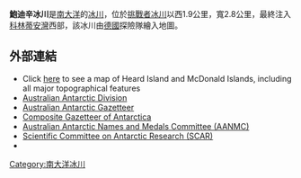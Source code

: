 '''鮑迪辛冰川'''是[[南大洋|南大洋]]的[[冰川|冰川]]，位於[[挑戰者冰川|挑戰者冰川]]以西1.9公里，寬2.8公里，最終注入[[科林蒂安灣|科林蒂安灣]]西部，該冰川由[[德國|德國]]探險隊繪入地圖。

==外部連結==
*Click [http://www.heardisland.aq/__data/assets/pdf_file/0018/639/HIMI_general.pdf here] {{Wayback|url=http://www.heardisland.aq/__data/assets/pdf_file/0018/639/HIMI_general.pdf |date=20140211194507 }} to see a map of Heard Island and McDonald Islands, including all major topographical features
*[http://www.aad.gov.au/ Australian Antarctic Division]
*[https://web.archive.org/web/20071030143303/http://aadc-maps.aad.gov.au/aadc/gaz/search_names.cfm Australian Antarctic Gazetteer]
*[http://data.aad.gov.au/aadc/gaz/scar/ Composite Gazetteer of Antarctica] {{WebCite|url=https://www.webcitation.org/5ug2CfC7m?url=http://data.aad.gov.au/aadc/gaz/scar/ |date=20101202140255 |dateformat=iso }}
*[https://web.archive.org/web/20090709070649/http://www.aad.gov.au/default.asp?casid=12388 Australian Antarctic Names and Medals Committee (AANMC)]
*[https://web.archive.org/web/20100818063123/http://www.scar.org/information/ Scientific Committee on Antarctic Research (SCAR)]
*{{USGS gazetteer|id=1082}}

{{Coord|53|2|S|73|26|E|source:GNIS|display=title}}

{{Antarctica-geo-stub}}

[[Category:南大洋冰川|Category:南大洋冰川]]
